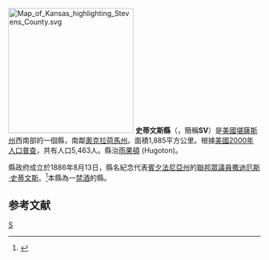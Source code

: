 {{noteTA
|T=zh-hans:史蒂文斯县 (堪萨斯州);zh-hk:史蒂文斯縣 (堪薩斯州);zh-tw:史蒂文斯郡 (堪薩斯州);
}}

{{Otheruses|史蒂文斯縣|subject=美國堪薩斯州的一個縣|other=同名的縣}}
[[File:Map_of_Kansas_highlighting_Stevens_County.svg|250px]]
'''史蒂文斯縣'''（{{lang-en|Stevens County}}，簡稱'''SV'''）是[[美國|美國]][[堪薩斯州|堪薩斯州]]西南部的一個縣，南鄰[[奧克拉荷馬州|奧克拉荷馬州]]。面積1,885平方公里。根據[[美國2000年人口普查|美國2000年人口普查]]，共有人口5,463人。縣治[[雨果頓|雨果頓]] (Hugoton)。
	
縣政府成立於1886年8月13日，縣名紀念代表[[賓夕法尼亞州|賓夕法尼亞州]]的[[美國眾議院|聯邦眾議員]][[撒迪厄斯·史蒂文斯|撒迪厄斯·史蒂文斯]]。<ref>{{cite web |url=http://skyways.lib.ks.us/counties/SV/ |title=存档副本 |accessdate=2007-03-23 |deadurl=yes |archiveurl=https://web.archive.org/web/20070208193137/http://skyways.lib.ks.us/counties/SV/ |archivedate=2007-02-08 }}</ref>本縣為一[[禁酒|禁酒]]的縣。

==参考文献==
<div class="references-small">
<references />
</div>
[[Category:堪薩斯州行政區劃|S]]